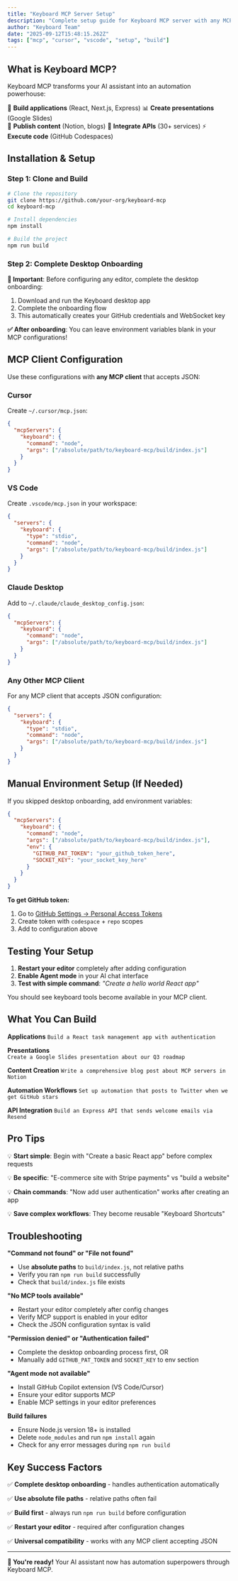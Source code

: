 ```yaml
---
title: "Keyboard MCP Server Setup"
description: "Complete setup guide for Keyboard MCP server with any MCP client"
author: "Keyboard Team"
date: "2025-09-12T15:48:15.262Z"
tags: ["mcp", "cursor", "vscode", "setup", "build"]
---
```


## What is Keyboard MCP?

Keyboard MCP transforms your AI assistant into an automation powerhouse:

🚀 **Build applications** (React, Next.js, Express)
📊 **Create presentations** (Google Slides)  
📝 **Publish content** (Notion, blogs)
🔗 **Integrate APIs** (30+ services)
⚡ **Execute code** (GitHub Codespaces)

## Installation & Setup

### Step 1: Clone and Build

```bash
# Clone the repository
git clone https://github.com/your-org/keyboard-mcp
cd keyboard-mcp

# Install dependencies
npm install

# Build the project
npm run build
```

### Step 2: Complete Desktop Onboarding

**🎯 Important**: Before configuring any editor, complete the desktop onboarding:

1. Download and run the Keyboard desktop app
2. Complete the onboarding flow  
3. This automatically creates your GitHub credentials and WebSocket key

**✅ After onboarding**: You can leave environment variables blank in your MCP configurations!

## MCP Client Configuration

Use these configurations with **any MCP client** that accepts JSON:

### Cursor

Create `~/.cursor/mcp.json`:

```json
{
  "mcpServers": {
    "keyboard": {
      "command": "node",
      "args": ["/absolute/path/to/keyboard-mcp/build/index.js"]
    }
  }
}
```

### VS Code

Create `.vscode/mcp.json` in your workspace:

```json
{
  "servers": {
    "keyboard": {
      "type": "stdio",
      "command": "node",
      "args": ["/absolute/path/to/keyboard-mcp/build/index.js"]
    }
  }
}
```

### Claude Desktop

Add to `~/.claude/claude_desktop_config.json`:

```json
{
  "mcpServers": {
    "keyboard": {
      "command": "node",
      "args": ["/absolute/path/to/keyboard-mcp/build/index.js"]
    }
  }
}
```

### Any Other MCP Client

For any MCP client that accepts JSON configuration:

```json
{
  "servers": {
    "keyboard": {
      "type": "stdio",
      "command": "node", 
      "args": ["/absolute/path/to/keyboard-mcp/build/index.js"]
    }
  }
}
```

## Manual Environment Setup (If Needed)

If you skipped desktop onboarding, add environment variables:

```json
{
  "mcpServers": {
    "keyboard": {
      "command": "node",
      "args": ["/absolute/path/to/keyboard-mcp/build/index.js"],
      "env": {
        "GITHUB_PAT_TOKEN": "your_github_token_here",
        "SOCKET_KEY": "your_socket_key_here"
      }
    }
  }
}
```

**To get GitHub token:**
1. Go to [GitHub Settings → Personal Access Tokens](https://github.com/settings/personal-access-tokens/new)
2. Create token with `codespace` + `repo` scopes
3. Add to configuration above

## Testing Your Setup

1. **Restart your editor** completely after adding configuration
2. **Enable Agent mode** in your AI chat interface
3. **Test with simple command**: *"Create a hello world React app"*

You should see keyboard tools become available in your MCP client.

## What You Can Build

**Applications**
`Build a React task management app with authentication`

**Presentations**  
`Create a Google Slides presentation about our Q3 roadmap`

**Content Creation**
`Write a comprehensive blog post about MCP servers in Notion`

**Automation Workflows**
`Set up automation that posts to Twitter when we get GitHub stars`

**API Integration**
`Build an Express API that sends welcome emails via Resend`

## Pro Tips

💡 **Start simple**: Begin with "Create a basic React app" before complex requests

💡 **Be specific**: "E-commerce site with Stripe payments" vs "build a website"

💡 **Chain commands**: "Now add user authentication" works after creating an app

💡 **Save complex workflows**: They become reusable "Keyboard Shortcuts"

## Troubleshooting

**"Command not found" or "File not found"**
- Use **absolute paths** to `build/index.js`, not relative paths
- Verify you ran `npm run build` successfully
- Check that `build/index.js` file exists

**"No MCP tools available"**
- Restart your editor completely after config changes
- Verify MCP support is enabled in your editor
- Check the JSON configuration syntax is valid

**"Permission denied" or "Authentication failed"**  
- Complete the desktop onboarding process first, OR
- Manually add `GITHUB_PAT_TOKEN` and `SOCKET_KEY` to env section

**"Agent mode not available"**
- Install GitHub Copilot extension (VS Code/Cursor)
- Ensure your editor supports MCP
- Enable MCP settings in your editor preferences

**Build failures**
- Ensure Node.js version 18+ is installed
- Delete `node_modules` and run `npm install` again
- Check for any error messages during `npm run build`

## Key Success Factors

✅ **Complete desktop onboarding** - handles authentication automatically

✅ **Use absolute file paths** - relative paths often fail

✅ **Build first** - always run `npm run build` before configuration

✅ **Restart your editor** - required after configuration changes

✅ **Universal compatibility** - works with any MCP client accepting JSON

---

**🎉 You're ready!** Your AI assistant now has automation superpowers through Keyboard MCP.